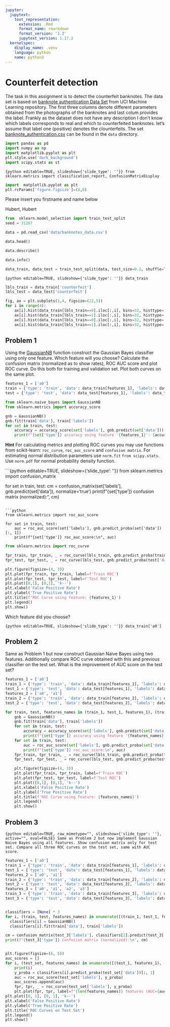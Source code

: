 ```yaml
---
jupyter:
  jupytext:
    text_representation:
      extension: .Rmd
      format_name: rmarkdown
      format_version: '1.2'
      jupytext_version: 1.17.2
  kernelspec:
    display_name: .venv
    language: python
    name: python3
---
```


<!-- #region editable=true slideshow={"slide_type": ""} -->
# Counterfeit detection
<!-- #endregion -->

The task in this assignment is to detect the  counterfeit banknotes. The data set is based on [banknote authentication Data Set ](https://archive.ics.uci.edu/ml/datasets/banknote+authentication#) from UCI Machine Learning repository. The first three columns denote different parameters obtained from the photographs of the banknotes and last colum provides the label. Frankly as the dataset does not have any description I don't know  which labels corresponds to real and which to counterfeited banknotes. let's assume that label one (positive) denotes the clounterfeits. The set  [banknote_authentication.csv](./data/banknote_authentication.csv) can be found in the `data`  directory.

```python
import pandas as pd
import numpy as np
import matplotlib.pyplot as plt
plt.style.use('dark_background')
import scipy.stats as st
```

```{python editable=TRUE, slideshow={'slide_type': ''}}
from sklearn.metrics import classification_report, ConfusionMatrixDisplay
```

```python
import  matplotlib.pyplot as plt
plt.rcParams['figure.figsize']=(8,8)
```

Please insert you  firstname  and name below

Hubert, Hubert

```python
from  sklearn.model_selection import train_test_split
seed = 31287
```

```python
data = pd.read_csv('data/banknotes_data.csv')
```

```python
data.head()
```

```python
data.describe()
```

```python
data.info()
```

```python
data_train, data_test = train_test_split(data, test_size=0.2, shuffle=True, stratify=data.loc[:,'counterfeit'], random_state=seed)
```

```{python editable=TRUE, slideshow={'slide_type': ''}}
data_train
```

```python
lbls_train = data_train['counterfeit']
lbls_test = data_test['counterfeit']
```

```python
fig, ax = plt.subplots(1,4, figsize=(22,5))
for i in range(4):
    ax[i].hist(data_train[lbls_train==0].iloc[:,i], bins=32, histtype='step', color='blue')
    ax[i].hist(data_train[lbls_train==1].iloc[:,i], bins=32, histtype='step', color='red')
    ax[i].hist(data_train[lbls_train==0].iloc[:,i], bins=32, histtype='bar', color='lightblue', alpha=0.25)
    ax[i].hist(data_train[lbls_train==1].iloc[:,i], bins=32, histtype='bar', color='orange', alpha =0.25)
```

<!-- #region editable=true slideshow={"slide_type": ""} -->
## Problem 1
<!-- #endregion -->

Using  the [GaussianNB](https://scikit-learn.org/stable/modules/generated/sklearn.naive_bayes.GaussianNB.html) function construct the  Gaussian  Bayes classifier using only one feature. Which feature will you choose? Calculate the confusion matrix (normalized as to show rates), ROC AUC score and plot ROC curve. Do this both for training and validation set. Plot both curves on the same plot.  

```python
features_1 = ['a0']
train = {'type': 'train', 'data': data_train[features_1], 'labels': data_train['counterfeit']}
test = {'type': 'test', 'data': data_test[features_1], 'labels': data_test['counterfeit']}
```

```python
from sklearn.naive_bayes import GaussianNB
from sklearn.metrics import accuracy_score

gnb = GaussianNB()
gnb.fit(train['data'], train['labels'])
for set in train, test:
    accuracy = accuracy_score(set['labels'], gnb.predict(set['data']))
    print(f"{set['type']} accuracy using feature '{features_1}': {accuracy:.3f}")
```

<!-- #region editable=true slideshow={"slide_type": ""} -->
__Hint__ For calculating metrics and plotting ROC curves you may use functions from scikit-learn: `roc_curve`, `roc_auc_score` and `confusion matrix`. For estimating normal distribution parameters  use `norm.fit` `from scipy.stats`. Use `norm.pdf` for normal probability density function.
<!-- #endregion -->

```{python editable=TRUE, slideshow={'slide_type': ''}}
from sklearn.metrics import confusion_matrix

for set in train, test:
    cm = confusion_matrix(set['labels'], gnb.predict(set['data']), normalize='true')
    print(f"{set['type']} confusion matrix (normalized):\n", cm)
```

```python
from sklearn.metrics import roc_auc_score

for set in train, test:
    auc = roc_auc_score(set['labels'], gnb.predict_proba(set['data'])[:, 1])
    print(f"{set['type']} roc_auc_score:\n", auc)
```

```python
from sklearn.metrics import roc_curve

fpr_train, tpr_train, _ = roc_curve(lbls_train, gnb.predict_proba(train['data'])[:, 1])
fpr_test, tpr_test, _ = roc_curve(lbls_test, gnb.predict_proba(test['data'])[:, 1])

plt.figure(figsize=(4, 3))
plt.plot(fpr_train, tpr_train, label=f'Train ROC')
plt.plot(fpr_test, tpr_test, label=f'Test ROC')
plt.plot([0,1], [0,1], 'k--')
plt.xlabel('False Positive Rate')
plt.ylabel('True Positive Rate')
plt.title(f'ROC Curve using feature: {features_1}')
plt.legend()
plt.show()
```

<!-- #region editable=true slideshow={"slide_type": ""} -->
Which feature did you choose?
<!-- #endregion -->

```{python editable=TRUE, slideshow={'slide_type': ''}}
data_train['a0']
```

<!-- #region editable=true slideshow={"slide_type": ""} -->
## Problem 2
<!-- #endregion -->

<!-- #region editable=true slideshow={"slide_type": ""} -->
Same as Problem 1 but now construct Gaussian Naive Bayes using two features. Additionally  compare ROC curve obtained with this and previous  classifier on the test set. What is the improvement of AUC score on the test set?
<!-- #endregion -->

```python
features_1 = ['a0']
train_1 = {'type': 'train', 'data': data_train[features_1], 'labels': data_train['counterfeit']}
test_1 = {'type': 'test', 'data': data_test[features_1], 'labels': data_test['counterfeit']}
features_2 = ['a0', 'a1']
train_2 = {'type': 'train', 'data': data_train[features_2], 'labels': data_train['counterfeit']}
test_2 = {'type': 'test', 'data': data_test[features_2], 'labels': data_test['counterfeit']}

for train, test, features_names in (train_1, test_1, features_1), (train_2, test_2, features_2):
    gnb = GaussianNB()
    gnb.fit(train['data'], train['labels'])
    for set in train, test:
        accuracy = accuracy_score(set['labels'], gnb.predict(set['data']))
        print(f"{set['type']} accuracy using feature '{features_names}': {accuracy:.3f}")
    for set in train, test:
        auc = roc_auc_score(set['labels'], gnb.predict_proba(set['data'])[:, 1])
        print(f"{set['type']} roc_auc_score:\n", auc)
    fpr_train, tpr_train, _ = roc_curve(lbls_train, gnb.predict_proba(train['data'])[:, 1])
    fpr_test, tpr_test, _ = roc_curve(lbls_test, gnb.predict_proba(test['data'])[:, 1])

    plt.figure(figsize=(4, 3))
    plt.plot(fpr_train, tpr_train, label=f'Train ROC')
    plt.plot(fpr_test, tpr_test, label=f'Test ROC')
    plt.plot([0,1], [0,1], 'k--')
    plt.xlabel('False Positive Rate')
    plt.ylabel('True Positive Rate')
    plt.title(f'ROC Curve using feature: {features_names}')
    plt.legend()
    plt.show()
```

<!-- #region editable=true slideshow={"slide_type": ""} -->
## Problem 3
<!-- #endregion -->

```{python editable=TRUE, raw_mimetype="", slideshow={'slide_type': ''}, active="", eval=FALSE}
Same as Problem 2 but now implement Gaussian Naive Bayes using all features. Show confusion matrix only for test set. Compare all three ROC curves on the test set, same with AUC score.
```

```python
features_1 = ['a0']
train_1 = {'type': 'train', 'data': data_train[features_1], 'labels': data_train['counterfeit']}
test_1 = {'type': 'test', 'data': data_test[features_1], 'labels': data_test['counterfeit']}
features_2 = ['a0', 'a1']
train_2 = {'type': 'train', 'data': data_train[features_2], 'labels': data_train['counterfeit']}
test_2 = {'type': 'test', 'data': data_test[features_2], 'labels': data_test['counterfeit']}
features_3 = ['a0', 'a1', 'a2', 'a3']
train_3 = {'type': 'train', 'data': data_train[features_3], 'labels': data_train['counterfeit']}
test_3 = {'type': 'test', 'data': data_test[features_3], 'labels': data_test['counterfeit']}
```

```python

```

```python
classifiers = [None] * 3
for i, (train, test, features_names) in enumerate([(train_1, test_1, features_1), (train_2, test_2, features_2), (train_3, test_3, features_3)]):
  classifiers[i] = GaussianNB()
  classifiers[i].fit(train['data'], train['labels'])

cm = confusion_matrix(test_3['labels'], classifiers[2].predict(test_3['data']), normalize='true')
print(f"{test_3['type']} confusion matrix (normalized):\n", cm)


plt.figure(figsize=(6, 5))
auc_scores = []
for i, (test_set, features_names) in enumerate([(test_1, features_1), (test_2, features_2), (test_3, features_3)]):
    print(i)
    y_proba = classifiers[i].predict_proba(test_set['data'])[:, 1]
    auc = roc_auc_score(test_set['labels'], y_proba)
    auc_scores.append(auc)
    fpr, tpr, _ = roc_curve(test_set['labels'], y_proba)
    plt.plot(fpr, tpr, label=f"{len(features_names)} features (AUC={auc:.2f})")
plt.plot([0, 1], [0, 1], 'k--')
plt.xlabel('False Positive Rate')
plt.ylabel('True Positive Rate')
plt.title('ROC Curves on Test Set')
plt.legend()
plt.show()
```

```python

```
